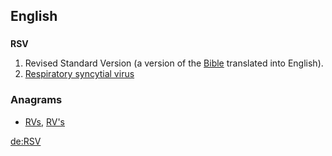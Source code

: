 ==English==

==={{initialism}}===
'''RSV'''

# Revised Standard Version (a version of the [[Bible]] translated into English).
# [[respiratory syncytial virus|Respiratory syncytial virus]]

===Anagrams===
* [[RVs#English|RVs]], [[RV's#English|RV's]]

[[de:RSV]]